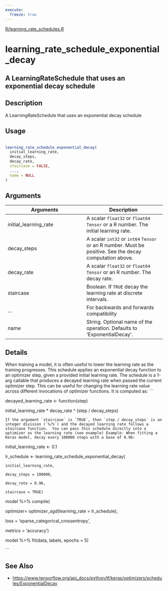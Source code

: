 ```yaml
---
execute:
  freeze: true
---
```


[R/learning_rate_schedules.R](https://github.com/rstudio/keras//blob/main/R/learning_rate_schedules.R#L61) 

# learning_rate_schedule_exponential_decay

## A LearningRateSchedule that uses an exponential decay schedule

## Description
 A LearningRateSchedule that uses an exponential decay schedule 


## Usage
```r
 
learning_rate_schedule_exponential_decay( 
  initial_learning_rate, 
  decay_steps, 
  decay_rate, 
  staircase = FALSE, 
  ..., 
  name = NULL 
) 
```

## Arguments
|Arguments|Description|
|---|---|
| initial_learning_rate | A scalar `float32` or `float64` `Tensor` or a R number. The initial learning rate. |
| decay_steps | A scalar `int32` or `int64` `Tensor` or an R number. Must be positive.  See the decay computation above. |
| decay_rate | A scalar `float32` or `float64` `Tensor` or an R number. The decay rate. |
| staircase | Boolean.  If `TRUE` decay the learning rate at discrete intervals. |
| ... | For backwards and forwards compatibility |
| name | String. Optional name of the operation.  Defaults to 'ExponentialDecay'. |

## Details

 When training a model, it is often useful to lower the learning rate as the training progresses. This schedule applies an exponential decay function to an optimizer step, given a provided initial learning rate.  The schedule is a 1-arg callable that produces a decayed learning rate when passed the current optimizer step. This can be useful for changing the learning rate value across different invocations of optimizer functions. It is computed as:  ```

decayed_learning_rate <- function(step) 

  initial_learning_rate * decay_rate ^ (step / decay_steps) 

```  If the argument `staircase` is `TRUE`, then `step / decay_steps` is an integer division (`%/%`) and the decayed learning rate follows a staircase function.  You can pass this schedule directly into a optimizer as the learning rate (see example) Example: When fitting a Keras model, decay every 100000 steps with a base of 0.96:  ```

initial_learning_rate <- 0.1 

lr_schedule <- learning_rate_schedule_exponential_decay( 

    initial_learning_rate, 

    decay_steps = 100000, 

    decay_rate = 0.96, 

    staircase = TRUE) 

 

model %>% compile( 

  optimizer= optimizer_sgd(learning_rate = lr_schedule), 

  loss = 'sparse_categorical_crossentropy', 

  metrics = 'accuracy') 

 

model %>% fit(data, labels, epochs = 5) 

``` 





## See Also

  

- [https://www.tensorflow.org/api_docs/python/tf/keras/optimizers/schedules/ExponentialDecay](https://www.tensorflow.org/api_docs/python/tf/keras/optimizers/schedules/ExponentialDecay) 

 

